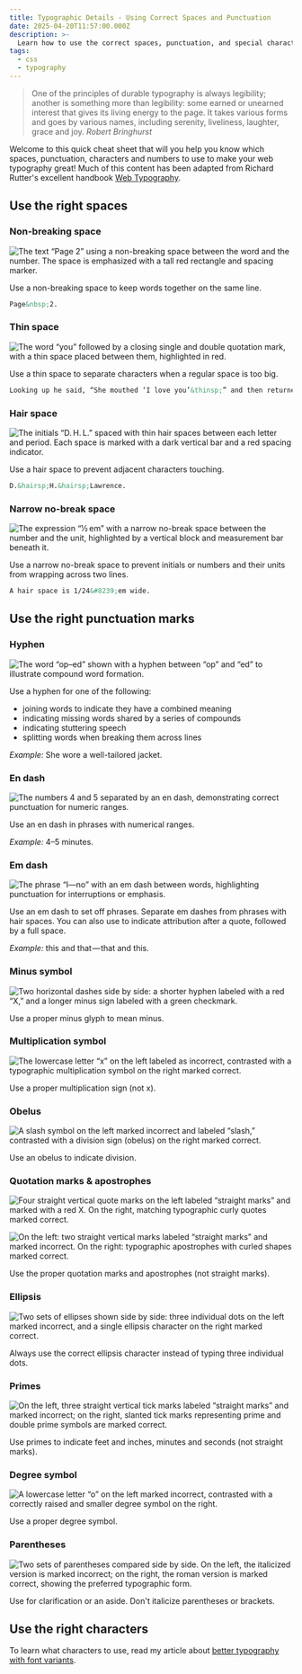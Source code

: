 ```yaml
---
title: Typographic Details - Using Correct Spaces and Punctuation
date: 2025-04-20T11:57:00.000Z
description: >-
  Learn how to use the correct spaces, punctuation, and special characters to create precise, elegant web typography.
tags:
  - css
  - typography
---
```

> One of the principles of durable typography is always legibility; another is something more than legibility: some earned or unearned interest that gives its living energy to the page. It takes various forms and goes by various names, including serenity, liveliness, laughter, grace and joy.
> <cite>Robert Bringhurst</cite>

Welcome to this quick cheat sheet that will you help you know which spaces, punctuation, characters and numbers to use to make your web typography great! Much of this content has been adapted from Richard Rutter's excellent handbook [Web Typography](https://book.webtypography.net/).

## Use the right spaces

### Non-breaking space

![The text “Page 2” using a non-breaking space between the word and the number. The space is emphasized with a tall red rectangle and spacing marker.](/assets/illustrations/nbsp.svg "Prevents an awkward line break between closely related elements, such as labels and numbers.")

Use a non-breaking space to keep words together on the same line.

```html
Page&nbsp;2.
```

### Thin space

![The word “you” followed by a closing single and double quotation mark, with a thin space placed between them, highlighted in red.](/assets/illustrations/thin.svg "Maintains typographic rhythm by creating subtle breathing room where standard spacing feels excessive.")

Use a thin space to separate characters when a regular space is too big.

```html
Looking up he said, “She mouthed ‘I love you’&thinsp;” and then returned to his book.
```

### Hair space

![The initials “D. H. L.” spaced with thin hair spaces between each letter and period. Each space is marked with a dark vertical bar and a red spacing indicator.](/assets/illustrations/hair.svg "Adds just enough separation to avoid visual collisions between initials without disrupting flow.")

Use a hair space to prevent adjacent characters touching.

```html
D.&hairsp;H.&hairsp;Lawrence.
```

### Narrow no-break space

![The expression “1⁄2 em” with a narrow no-break space between the number and the unit, highlighted by a vertical block and measurement bar beneath it.](/assets/illustrations/narrow-no-break.svg "Keeps fine-grained units intact on a single line while preserving typographic tightness.")

Use a narrow no-break space to prevent initials or numbers and their units from wrapping across two lines.

```html
A hair space is 1/24&#8239;em wide.
```

## Use the right punctuation marks

### Hyphen

![The word “op–ed” shown with a hyphen between “op” and “ed” to illustrate compound word formation.](/assets/illustrations/hyphen.svg "A hyphen joins compound words without altering rhythm or spacing of surrounding characters.")

Use a hyphen for one of the following:
* joining words to indicate they have a combined meaning
* indicating missing words shared by a series of compounds
* indicating stuttering speech
* splitting words when breaking them across lines

*Example:* She wore a well-tailored jacket.

### En dash

![The numbers 4 and 5 separated by an en dash, demonstrating correct punctuation for numeric ranges.](/assets/illustrations/en-dash.svg "An en dash indicates range with spacing that visually balances the digits it connects.")

Use an en dash in phrases with numerical ranges.

*Example:* 4–5 minutes.

### Em dash

![The phrase “I—no” with an em dash between words, highlighting punctuation for interruptions or emphasis.](/assets/illustrations/em-dash.svg "The em dash marks interruption or emphasis—spaced just enough to breathe but not break.")

Use an em dash to set off phrases. Separate em dashes from phrases with hair spaces. You can also use to indicate attribution after a quote, followed by a full space.

*Example:* this and that — that and this.

### Minus symbol

![Two horizontal dashes side by side: a shorter hyphen labeled with a red “X,” and a longer minus sign labeled with a green checkmark.](/assets/illustrations/minus.svg "The minus symbol is longer and sits at the mathematical midpoint—unlike the shorter hyphen.")

Use a proper minus glyph to mean minus.

### Multiplication symbol

![The lowercase letter “x” on the left labeled as incorrect, contrasted with a typographic multiplication symbol on the right marked correct.](/assets/illustrations/multiplication.svg "A proper multiplication sign avoids confusion with the letter “x” and aligns better with numerals.")

Use a proper multiplication sign (not x).

### Obelus

![A slash symbol on the left marked incorrect and labeled “slash,” contrasted with a division sign (obelus) on the right marked correct.](/assets/illustrations/obelus.svg "The obelus is the correct symbol for division, with visual weight that centers between operands.")

Use an obelus to indicate division.

### Quotation marks & apostrophes

![Four straight vertical quote marks on the left labeled “straight marks” and marked with a red X. On the right, matching typographic curly quotes marked correct.](/assets/illustrations/quotes.svg "Quotation marks and apostrophes should curl inward and reflect the structure of the sentence—not the keyboard.")

![On the left: two straight vertical marks labeled “straight marks” and marked incorrect. On the right: typographic apostrophes with curled shapes marked correct.](/assets/illustrations/apostrophes.svg)

Use the proper quotation marks and apostrophes (not straight marks).

### Ellipsis

![Two sets of ellipses shown side by side: three individual dots on the left marked incorrect, and a single ellipsis character on the right marked correct.](/assets/illustrations/ellipsis.svg "The ellipsis character ensures consistent spacing and baseline alignment across typefaces.")

Always use the correct ellipsis character instead of typing three individual dots.

### Primes

![On the left, three straight vertical tick marks labeled “straight marks” and marked incorrect; on the right, slanted tick marks representing prime and double prime symbols are marked correct.](/assets/illustrations/primes.svg "Prime marks indicate units like inches and minutes; straight apostrophes are typographic imposters.")

Use primes to indicate feet and inches, minutes and seconds (not straight marks).

### Degree symbol

![A lowercase letter “o” on the left marked incorrect, contrasted with a correctly raised and smaller degree symbol on the right.](/assets/illustrations/degree.svg "The degree symbol is smaller and raised—distinct from a lowercase o.")

Use a proper degree symbol.

### Parentheses

![Two sets of parentheses compared side by side. On the left, the italicized version is marked incorrect; on the right, the roman version is marked correct, showing the preferred typographic form.](/assets/illustrations/parentheses.svg "Parentheses are not designed to be italicized; they retain proper shape and spacing when set in roman.")

Use for clarification or an aside. Don't italicize parentheses or brackets.

## Use the right characters

To learn what characters to use, read my article about [better typography with font variants](/blog/better-typography-with-font-variants).